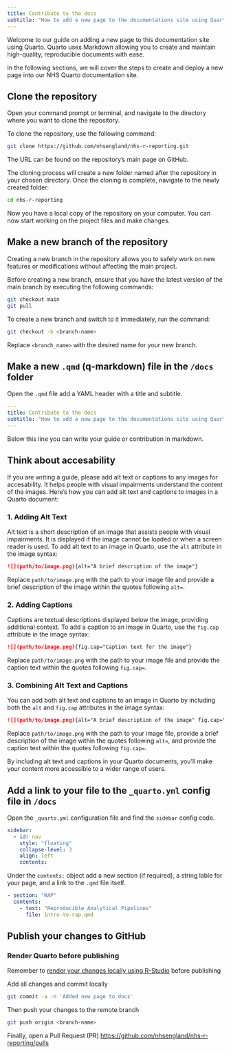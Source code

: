 ```yaml
---
title: Contribute to the docs
subtitle: "How to add a new page to the documentations site using Quarto?"
---
```


Welcome to our guide on adding a new page to this documentation site using Quarto. Quarto uses Markdown allowing you to create and maintain high-quality, reproducible documents with ease.

In the following sections, we will cover the steps to create and deploy a new page into our NHS Quarto documentation site.

## Clone the repository

Open your command prompt or terminal, and navigate to the directory where you want to clone the repository.

To clone the repository, use the following command:

```bash
git clone https://github.com/nhsengland/nhs-r-reporting.git
```

The URL can be found on the repository's main page on GitHub.

The cloning process will create a new folder named after the repository in your chosen directory. Once the cloning is complete, navigate to the newly created folder:

```bash
cd nhs-r-reporting
```

Now you have a local copy of the repository on your computer. You can now start working on the project files and make changes.

## Make a new branch of the repository

Creating a new branch in the repository allows you to safely work on new features or modifications without affecting the main project.

Before creating a new branch, ensure that you have the latest version of the main branch by executing the following commands:

```bash
git checkout main
git pull
```

To create a new branch and switch to it immediately, run the command:

```bash
git checkout -b <branch-name>
```

Replace `<branch_name>` with the desired name for your new branch.

## Make a new `.qmd` (q-markdown) file in the `/docs` folder

Open the `.qmd` file add a YAML header with a title and subtitle.
```yaml
---
title: Contribute to the docs
subtitle: "How to add a new page to the documentations site using Quarto?"
---
```

Below this line you can write your guide or contribution in markdown.

## Think about accesability

If you are writing a guide, please add alt text or captions to any images for accesability. It helps people with visual impairments understand the content of the images. Here's how you can add alt text and captions to images in a Quarto document:

### 1. Adding Alt Text

Alt text is a short description of an image that assists people with visual impairments. It is displayed if the image cannot be loaded or when a screen reader is used. To add alt text to an image in Quarto, use the `alt` attribute in the image syntax:

```.md
![](path/to/image.png){alt="A brief description of the image"}
```

Replace `path/to/image.png` with the path to your image file and provide a brief description of the image within the quotes following `alt=`.

### 2. Adding Captions

Captions are textual descriptions displayed below the image, providing additional context. To add a caption to an image in Quarto, use the `fig.cap` attribute in the image syntax:

```.md
![](path/to/image.png){fig.cap="Caption text for the image"}
```

Replace `path/to/image.png` with the path to your image file and provide the caption text within the quotes following `fig.cap=`.

### 3. Combining Alt Text and Captions

You can add both alt text and captions to an image in Quarto by including both the `alt` and `fig.cap` attributes in the image syntax:

```.md
![](path/to/image.png){alt="A brief description of the image" fig.cap="Caption text for the image"}
```

Replace `path/to/image.png` with the path to your image file, provide a brief description of the image within the quotes following `alt=`, and provide the caption text within the quotes following `fig.cap=`.

By including alt text and captions in your Quarto documents, you'll make your content more accessible to a wider range of users.

## Add a link to your file to the `_quarto.yml` config file in `/docs`

Open the `_quarto.yml` configuration file and find the `sidebar` config code.
```yaml
sidebar:
  - id: nav
    style: "floating"
    collapse-level: 3
    align: left
    contents:
```
Under the `contents:` object add a new section (if required), a string lable for your page, and a link to the `.qmd` file itself.

```yaml
- section: "RAP"
  contents:
    - text: "Reproducible Analytical Pipelines"
      file: intro-to-rap.qmd
```

## Publish your changes to GitHub

::: {.callout-warning appearance="simple" collapse="false"}
### Render Quarto before publishing

Remember to [render your changes locally using R-Studio](https://quarto.org/docs/tools/rstudio.html#render-and-preview) before publishing
:::

Add all changes and commit locally

```bash
git commit -a -m 'Added new page to docs'
```

Then push your changes to the remote branch

```bash
git push origin <branch-name>
```

Finally, open a Pull Request (PR) [https://github.com/nhsengland/nhs-r-reporting/pulls](https://github.com/nhsengland/nhs-r-reporting/pulls)
